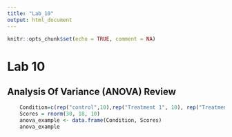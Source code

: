 ```yaml
---
title: "Lab_10"
output: html_document
---
```


```r
knitr::opts_chunk$set(echo = TRUE, comment = NA)
```

# Lab 10

## Analysis Of Variance (ANOVA) Review



```r
    Condition=c(rep("control",10),rep("Treatment 1", 10), rep("Treatment 2", 10))
    Scores = rnorm(30, 18, 10)
    anova_example <- data.frame(Condition, Scores)
    anova_example
```





